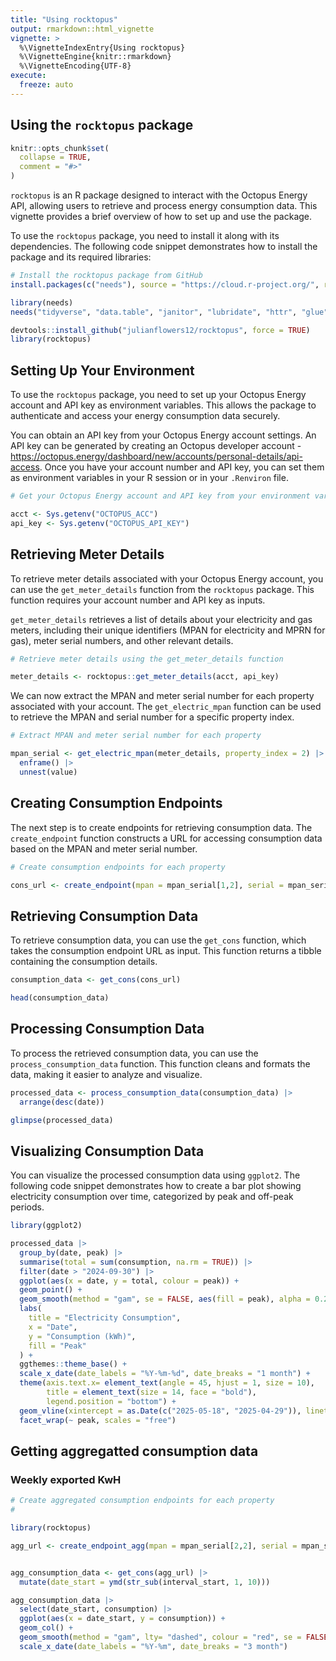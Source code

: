 ```yaml
---
title: "Using rocktopus"
output: rmarkdown::html_vignette
vignette: >
  %\VignetteIndexEntry{Using rocktopus}
  %\VignetteEngine{knitr::rmarkdown}
  %\VignetteEncoding{UTF-8}
execute:
  freeze: auto
---
```


## Using the `rocktopus` package

```r
knitr::opts_chunk$set(
  collapse = TRUE,
  comment = "#>"
)
```

`rocktopus` is an R package designed to interact with the Octopus Energy API, allowing users to retrieve and process energy consumption data. This vignette provides a brief overview of how to set up and use the package.

To use the `rocktopus` package, you need to install it along with its dependencies. The following code snippet demonstrates how to install the package and its required libraries:

```r
# Install the rocktopus package from GitHub
install.packages(c("needs"), source = "https://cloud.r-project.org/", repos = "https://cloud.r-project.org/")

library(needs)
needs("tidyverse", "data.table", "janitor", "lubridate", "httr", "glue", "purrr", "rlist")

devtools::install_github("julianflowers12/rocktopus", force = TRUE)
library(rocktopus)

```

## Setting Up Your Environment

To use the `rocktopus` package, you need to set up your Octopus Energy account and API key as environment variables. This allows the package to authenticate and access your energy consumption data securely.

You can obtain an API key from your Octopus Energy account settings. An API key can be generated by creating an Octopus developer account - <https://octopus.energy/dashboard/new/accounts/personal-details/api-access>. Once you have your account number and API key, you can set them as environment variables in your R session or in your `.Renviron` file.

```r
# Get your Octopus Energy account and API key from your environment variables

acct <- Sys.getenv("OCTOPUS_ACC")
api_key <- Sys.getenv("OCTOPUS_API_KEY")

```

## Retrieving Meter Details

To retrieve meter details associated with your Octopus Energy account, you can use the `get_meter_details` function from the `rocktopus` package. This function requires your account number and API key as inputs.

`get_meter_details` retrieves a list of details about your electricity and gas meters, including their unique identifiers (MPAN for electricity and MPRN for gas), meter serial numbers, and other relevant details.

```r
# Retrieve meter details using the get_meter_details function

meter_details <- rocktopus::get_meter_details(acct, api_key)

```

We can now extract the MPAN and meter serial number for each property associated with your account. The `get_electric_mpan` function can be used to retrieve the MPAN and serial number for a specific property index.

```r
# Extract MPAN and meter serial number for each property

mpan_serial <- get_electric_mpan(meter_details, property_index = 2) |>
  enframe() |>
  unnest(value)

```

## Creating Consumption Endpoints

The next step is to create endpoints for retrieving consumption data. The `create_endpoint` function constructs a URL for accessing consumption data based on the MPAN and meter serial number.

```r
# Create consumption endpoints for each property

cons_url <- create_endpoint(mpan = mpan_serial[1,2], serial = mpan_serial[3,2])

```

## Retrieving Consumption Data

To retrieve consumption data, you can use the `get_cons` function, which takes the consumption endpoint URL as input. This function returns a tibble containing the consumption details.

```r

consumption_data <- get_cons(cons_url)

head(consumption_data)

```

## Processing Consumption Data

To process the retrieved consumption data, you can use the `process_consumption_data` function. This function cleans and formats the data, making it easier to analyze and visualize.

```r

processed_data <- process_consumption_data(consumption_data) |>
  arrange(desc(date))

glimpse(processed_data)

```

## Visualizing Consumption Data

You can visualize the processed consumption data using `ggplot2`. The following code snippet demonstrates how to create a bar plot showing electricity consumption over time, categorized by peak and off-peak periods.

```r

library(ggplot2)

processed_data |>
  group_by(date, peak) |>
  summarise(total = sum(consumption, na.rm = TRUE)) |>
  filter(date > "2024-09-30") |>
  ggplot(aes(x = date, y = total, colour = peak)) +
  geom_point() +
  geom_smooth(method = "gam", se = FALSE, aes(fill = peak), alpha = 0.2) +
  labs(
    title = "Electricity Consumption",
    x = "Date",
    y = "Consumption (kWh)",
    fill = "Peak"
  ) +
  ggthemes::theme_base() +
  scale_x_date(date_labels = "%Y-%m-%d", date_breaks = "1 month") +
  theme(axis.text.x= element_text(angle = 45, hjust = 1, size = 10),
        title = element_text(size = 14, face = "bold"),
        legend.position = "bottom") +
  geom_vline(xintercept = as.Date(c("2025-05-18", "2025-04-29")), linetype = "dashed", color = "black") +
  facet_wrap(~ peak, scales = "free")

```

## Getting aggregatted consumption data

### Weekly exported KwH

```r
# Create aggregated consumption endpoints for each property
# 

library(rocktopus)

agg_url <- create_endpoint_agg(mpan = mpan_serial[2,2], serial = mpan_serial[4,2], group_by = "month")


agg_consumption_data <- get_cons(agg_url) |>
  mutate(date_start = ymd(str_sub(interval_start, 1, 10)))

agg_consumption_data |>
  select(date_start, consumption) |>
  ggplot(aes(x = date_start, y = consumption)) +
  geom_col() +
  geom_smooth(method = "gam", lty= "dashed", colour = "red", se = FALSE) +
  scale_x_date(date_labels = "%Y-%m", date_breaks = "3 month")

```

